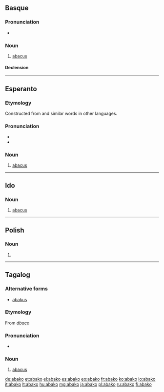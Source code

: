 {{also|ABAKO}}
==Basque==

===Pronunciation===
* {{IPA|/aˈba.ko/|lang=eu}}

===Noun===
{{eu-noun}}

# [[abacus]]

====Declension====
{{eu-decl-inanim noun|av=1|kv=1}}

----

==Esperanto==

===Etymology===
Constructed from {{etyl|la|eo}} {{term|abacus||counting board|lang=la}} and similar words in other languages.

===Pronunciation===
* {{IPA|/aˈbako/|lang=eo}}
* {{hyphenation|a|bak|o|lang=eo}}

===Noun===
{{eo-head}}

# {{context|mathematics|lang=eo}} [[abacus]]

----

==Ido==

===Noun===
{{io-noun|abak}}

# [[abacus]]

----

==Polish==

===Noun===
{{head|pl|noun form}}

# {{inflection of|abaka||voc|s|lang=pl}}

----

==Tagalog==

===Alternative forms===
* [[abakus]]

===Etymology===
From {{etyl|es|tl}} ''[[ábaco]]''

===Pronunciation===
* {{IPA|/a.baˈko/|lang=tl}}

===Noun===
{{tl-noun}}

# [[abacus]]

[[de:abako]]
[[et:abako]]
[[el:abako]]
[[es:abako]]
[[eo:abako]]
[[fr:abako]]
[[ko:abako]]
[[io:abako]]
[[it:abako]]
[[lt:abako]]
[[hu:abako]]
[[mg:abako]]
[[ja:abako]]
[[pl:abako]]
[[ru:abako]]
[[fi:abako]]